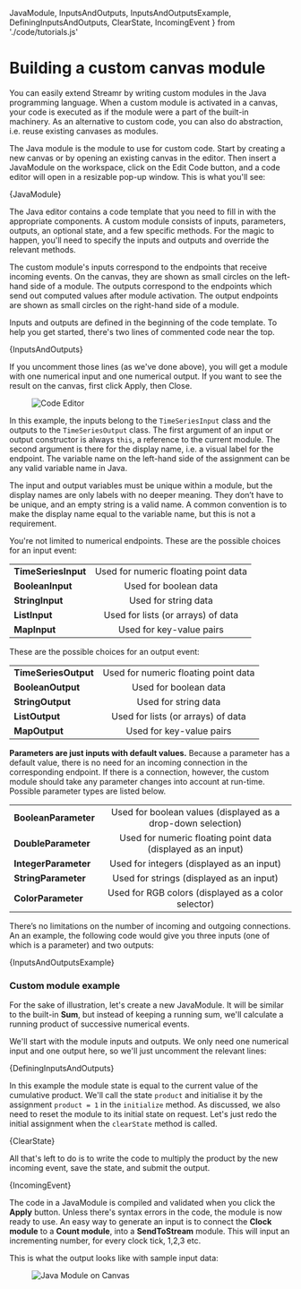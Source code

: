 

  JavaModule,
  InputsAndOutputs,
  InputsAndOutputsExample,
  DefiningInputsAndOutputs,
  ClearState,
  IncomingEvent 
} from './code/tutorials.js'


# Building a custom canvas module
You can easily extend Streamr by writing custom modules in the Java programming language. When a custom module is activated in a canvas, your code is executed as if the module were a part of the built-in machinery. As an alternative to custom code, you can also do abstraction, i.e. reuse existing canvases as modules.

The Java module is the module to use for custom code. Start by creating a new canvas or by opening an existing canvas in the editor. Then insert a JavaModule on the workspace, click on the Edit Code button, and a code editor will open in a resizable pop-up window. This is what you'll see:

<CodeSnippet language="java" showLineNumbers wrapLines>{JavaModule}</CodeSnippet>

The Java editor contains a code template that you need to fill in with the appropriate components. A custom module consists of inputs, parameters, outputs, an optional state, and a few specific methods. For the magic to happen, you'll need to specify the inputs and outputs and override the relevant methods.

The custom module's inputs correspond to the endpoints that receive incoming events. On the canvas, they are shown as small circles on the left-hand side of a module. The outputs correspond to the endpoints which send out computed values after module activation. The output endpoints are shown as small circles on the right-hand side of a module.

Inputs and outputs are defined in the beginning of the code template. To help you get started, there's two lines of commented code near the top.

<CodeSnippet language="java" showLineNumbers wrapLines>{InputsAndOutputs}</CodeSnippet>

If you uncomment those lines (as we've done above), you will get a module with one numerical input and one numerical output. If you want to see the result on the canvas, first click Apply, then Close.

<figure>
    <picture>
      <img
        src={CodeEditor}
        srcSet={`${CodeEditor2x} 2x`}
        alt="Code Editor"
      />
    </picture>
</figure>

In this example, the inputs belong to the `TimeSeriesInput` class and the outputs to the `TimeSeriesOutput` class. The first argument of an input or output constructor is always `this`, a reference to the current module. The second argument is there for the display name, i.e. a visual label for the endpoint. The variable name on the left-hand side of the assignment can be any valid variable name in Java.

The input and output variables must be unique within a module, but the display names are only labels with no deeper meaning. They don’t have to be unique, and an empty string is a valid name. A common convention is to make the display name equal to the variable name, but this is not a requirement.

You're not limited to numerical endpoints. These are the possible choices for an input event:

<div className={docsStyles.tableNoHeader}>

| | |
| ------------------------ |:-------------:|
| **TimeSeriesInput**  | Used for numeric floating point data |
| **BooleanInput**  | Used for boolean data |
| **StringInput**  | Used for string data |
| **ListInput**  | Used for lists (or arrays) of data |
| **MapInput**  | Used for key-value pairs |

</div>

These are the possible choices for an output event:

<div className={docsStyles.tableNoHeader}>

| | |
| ------------------------ |:-------------:|
| **TimeSeriesOutput**  | Used for numeric floating point data |
| **BooleanOutput**  | Used for boolean data |
| **StringOutput**  | Used for string data |
| **ListOutput**  | Used for lists (or arrays) of data |
| **MapOutput**  | Used for key-value pairs |

</div>

**Parameters are just inputs with default values.** Because a parameter has a default value, there is no need for an incoming connection in the corresponding endpoint. If there is a connection, however, the custom module should take any parameter changes into account at run-time. Possible parameter types are listed below.

<div className={docsStyles.tableNoHeader}>

| | |
| ------------------------ |:-------------:|
| **BooleanParameter**  | Used for boolean values (displayed as a drop-down selection) |
| **DoubleParameter**  | Used for numeric floating point data (displayed as an input) |
| **IntegerParameter**  | Used for integers (displayed as an input) |
| **StringParameter**  | Used for strings (displayed as an input) |
| **ColorParameter**  | Used for RGB colors (displayed as a color selector) |

</div>

There’s no limitations on the number of incoming and outgoing connections. An an example, the following code would give you three inputs (one of which is a parameter) and two outputs:

<CodeSnippet language="java" showLineNumbers wrapLines>{InputsAndOutputsExample}</CodeSnippet>

### Custom module example
For the sake of illustration, let's create a new JavaModule. It will be similar to the built-in **Sum**, but instead of keeping a running sum, we'll calculate a running product of successive numerical events.

We'll start with the module inputs and outputs. We only need one numerical input and one output here, so we'll just uncomment the relevant lines:

<CodeSnippet language="java" showLineNumbers wrapLines>{DefiningInputsAndOutputs}</CodeSnippet>

In this example the module state is equal to the current value of the cumulative product. We'll call the state `product` and initialise it by the assignment `product = 1` in the `initialize` method. As discussed, we also need to reset the module to its initial state on request. Let's just redo the initial assignment when the `clearState` method is called.

<CodeSnippet language="java" showLineNumbers wrapLines>{ClearState}</CodeSnippet>

All that's left to do is to write the code to multiply the product by the new incoming event, save the state, and submit the output.

<CodeSnippet language="java" showLineNumbers wrapLines>{IncomingEvent}</CodeSnippet>

The code in a JavaModule is compiled and validated when you click the **Apply** button. Unless there's syntax errors in the code, the module is now ready to use. An easy way to generate an input is to connect the **Clock module** to a **Count module**, into a **SendToStream** module. This will input an incrementing number, for every clock tick, 1,2,3 etc. 

This is what the output looks like with sample input data:

<figure>
    <picture>
      <img
        src={JavaModuleOnCanvas}
        srcSet={`${JavaModuleOnCanvas2x} 2x`}
        alt="Java Module on Canvas"
      />
    </picture>
</figure>
